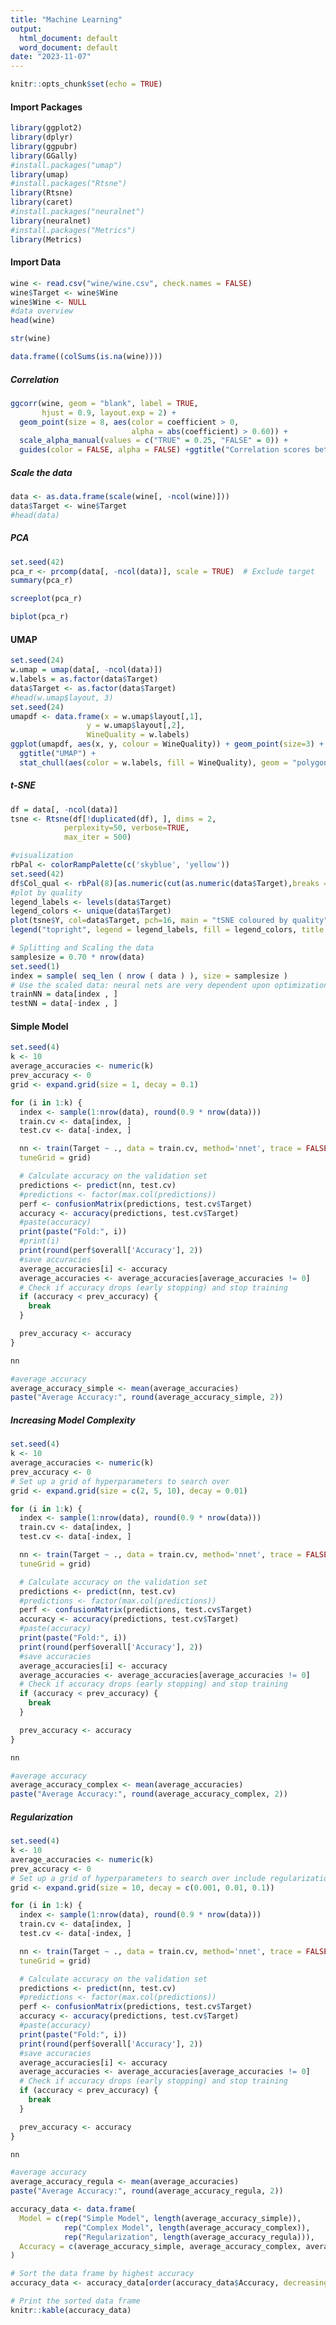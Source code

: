 ---
title: "Machine Learning"
output:
  html_document: default
  word_document: default
date: "2023-11-07"
---

```{r setup, include=FALSE}
knitr::opts_chunk$set(echo = TRUE)
```

#### Import Packages 

```{r message=FALSE, warning=FALSE}
library(ggplot2)
library(dplyr)
library(ggpubr)
library(GGally)
#install.packages("umap")
library(umap)
#install.packages("Rtsne")
library(Rtsne)
library(caret)
#install.packages("neuralnet")
library(neuralnet)
#install.packages("Metrics")
library(Metrics)
```

#### Import Data

```{r}
wine <- read.csv("wine/wine.csv", check.names = FALSE)
wine$Target <- wine$Wine
wine$Wine <- NULL
#data overview
head(wine)
```

```{r}
str(wine)
```

```{r}
data.frame((colSums(is.na(wine))))
```

##### Correlation

```{r message=FALSE, warning=FALSE}
ggcorr(wine, geom = "blank", label = TRUE, 
       hjust = 0.9, layout.exp = 2) +
  geom_point(size = 8, aes(color = coefficient > 0, 
                           alpha = abs(coefficient) > 0.60)) +
  scale_alpha_manual(values = c("TRUE" = 0.25, "FALSE" = 0)) +
  guides(color = FALSE, alpha = FALSE) +ggtitle("Correlation scores between different wine attributes")
```

##### Scale the data

```{r}
data <- as.data.frame(scale(wine[, -ncol(wine)]))
data$Target <- wine$Target
#head(data)
```

##### PCA
  
```{r}
set.seed(42)
pca_r <- prcomp(data[, -ncol(data)], scale = TRUE)  # Exclude target
summary(pca_r)
```

```{r}
screeplot(pca_r)
```

  
```{r}
biplot(pca_r)
```

#### UMAP

```{r}
set.seed(24)
w.umap = umap(data[, -ncol(data)])
w.labels = as.factor(data$Target)
data$Target <- as.factor(data$Target)
#head(w.umap$layout, 3)
set.seed(24)
umapdf <- data.frame(x = w.umap$layout[,1],
                 y = w.umap$layout[,2],
                 WineQuality = w.labels)
ggplot(umapdf, aes(x, y, colour = WineQuality)) + geom_point(size=3) + 
  ggtitle("UMAP") + 
  stat_chull(aes(color = w.labels, fill = WineQuality), geom = "polygon", alpha = 0.01)
```

##### t-SNE

```{r}
df = data[, -ncol(data)]
tsne <- Rtsne(df[!duplicated(df), ], dims = 2,
            perplexity=50, verbose=TRUE,
            max_iter = 500)
```

```{r}
#visualization
rbPal <- colorRampPalette(c('skyblue', 'yellow'))
set.seed(42)
df$Col_qual <- rbPal(8)[as.numeric(cut(as.numeric(data$Target),breaks = 5))]
#plot by quality
legend_labels <- levels(data$Target)
legend_colors <- unique(data$Target)
plot(tsne$Y, col=data$Target, pch=16, main = "tSNE coloured by quality")
legend("topright", legend = legend_labels, fill = legend_colors, title = "Quality")
```


```{r}
# Splitting and Scaling the data
samplesize = 0.70 * nrow(data)
set.seed(1)
index = sample( seq_len ( nrow ( data ) ), size = samplesize )
# Use the scaled data: neural nets are very dependent upon optimization using gradient methods
trainNN = data[index , ]
testNN = data[-index , ]

```


#### Simple Model

```{r}
set.seed(4)
k <- 10
average_accuracies <- numeric(k) 
prev_accuracy <- 0
grid <- expand.grid(size = 1, decay = 0.1)

for (i in 1:k) {
  index <- sample(1:nrow(data), round(0.9 * nrow(data)))
  train.cv <- data[index, ]
  test.cv <- data[-index, ]

  nn <- train(Target ~ ., data = train.cv, method='nnet', trace = FALSE,
  tuneGrid = grid)

  # Calculate accuracy on the validation set
  predictions <- predict(nn, test.cv)
  #predictions <- factor(max.col(predictions))
  perf <- confusionMatrix(predictions, test.cv$Target)
  accuracy <- accuracy(predictions, test.cv$Target)
  #paste(accuracy)
  print(paste("Fold:", i))
  #print(i)
  print(round(perf$overall['Accuracy'], 2))
  #save accuracies
  average_accuracies[i] <- accuracy
  average_accuracies <- average_accuracies[average_accuracies != 0]
  # Check if accuracy drops (early stopping) and stop training
  if (accuracy < prev_accuracy) {
    break
  }

  prev_accuracy <- accuracy
}

```

```{r}
nn
```


```{r}
#average accuracy
average_accuracy_simple <- mean(average_accuracies)
paste("Average Accuracy:", round(average_accuracy_simple, 2))
```


##### Increasing Model Complexity

```{r}
set.seed(4)
k <- 10
average_accuracies <- numeric(k) 
prev_accuracy <- 0
# Set up a grid of hyperparameters to search over
grid <- expand.grid(size = c(2, 5, 10), decay = 0.01)

for (i in 1:k) {
  index <- sample(1:nrow(data), round(0.9 * nrow(data)))
  train.cv <- data[index, ]
  test.cv <- data[-index, ]

  nn <- train(Target ~ ., data = train.cv, method='nnet', trace = FALSE,
  tuneGrid = grid)

  # Calculate accuracy on the validation set
  predictions <- predict(nn, test.cv)
  #predictions <- factor(max.col(predictions))
  perf <- confusionMatrix(predictions, test.cv$Target)
  accuracy <- accuracy(predictions, test.cv$Target)
  #paste(accuracy)
  print(paste("Fold:", i))
  print(round(perf$overall['Accuracy'], 2))
  #save accuracies
  average_accuracies[i] <- accuracy
  average_accuracies <- average_accuracies[average_accuracies != 0]
  # Check if accuracy drops (early stopping) and stop training
  if (accuracy < prev_accuracy) {
    break
  }

  prev_accuracy <- accuracy
}

```

```{r}
nn
```


```{r}
#average accuracy
average_accuracy_complex <- mean(average_accuracies)
paste("Average Accuracy:", round(average_accuracy_complex, 2))
```

##### Regularization

```{r}
set.seed(4)
k <- 10
average_accuracies <- numeric(k) 
prev_accuracy <- 0
# Set up a grid of hyperparameters to search over include regularization
grid <- expand.grid(size = 10, decay = c(0.001, 0.01, 0.1))

for (i in 1:k) {
  index <- sample(1:nrow(data), round(0.9 * nrow(data)))
  train.cv <- data[index, ]
  test.cv <- data[-index, ]

  nn <- train(Target ~ ., data = train.cv, method='nnet', trace = FALSE,
  tuneGrid = grid)

  # Calculate accuracy on the validation set
  predictions <- predict(nn, test.cv)
  #predictions <- factor(max.col(predictions))
  perf <- confusionMatrix(predictions, test.cv$Target)
  accuracy <- accuracy(predictions, test.cv$Target)
  #paste(accuracy)
  print(paste("Fold:", i))
  print(round(perf$overall['Accuracy'], 2))
  #save accuracies
  average_accuracies[i] <- accuracy
  average_accuracies <- average_accuracies[average_accuracies != 0]
  # Check if accuracy drops (early stopping) and stop training
  if (accuracy < prev_accuracy) {
    break
  }

  prev_accuracy <- accuracy
}
```

```{r}
nn
```


```{r}
#average accuracy
average_accuracy_regula <- mean(average_accuracies)
paste("Average Accuracy:", round(average_accuracy_regula, 2))
```

```{r}
accuracy_data <- data.frame(
  Model = c(rep("Simple Model", length(average_accuracy_simple)),
            rep("Complex Model", length(average_accuracy_complex)),
            rep("Regularization", length(average_accuracy_regula))),
  Accuracy = c(average_accuracy_simple, average_accuracy_complex, average_accuracy_regula)
)

# Sort the data frame by highest accuracy
accuracy_data <- accuracy_data[order(accuracy_data$Accuracy, decreasing = TRUE), ]

# Print the sorted data frame
knitr::kable(accuracy_data)
```
